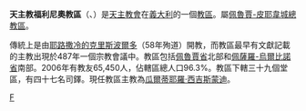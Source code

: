 {{Infobox diocese
|name =福利尼奧
|jurisdiction = 教區
|latin = Dioecesis Fulginatensis
|local = 
|border = catholic
|image = Foligno075.jpg
|image_size = 
|image_alt = 
|caption = 聖菲利西安諾主教座堂
|location = [[義大利|義大利]]
|rite = [[羅馬禮|羅馬禮]]
|territory = [[佩魯賈省|佩魯賈省]]東部
|population =65,450
|patron = 聖菲利西安諾
|province =佩魯賈-皮耶韋城
|established = 1世紀
|cathedral = [[聖菲利西安諾主教座堂|聖菲利西安諾主教座堂]]
|co-cathedral = 
|leadership = 主教 
|website =[http://www.diocesidifoligno.it/ 官方網頁]
|pope =  
|patriarch= 
|metropolitan =
|ordinary = 瓜爾蒂耶羅·西吉斯蒙迪
|coadjutor archbishop = 
|coadjutor bishop = 
|auxiliary = 
|emeritus = }}

'''天主教福利尼奧教區'''（{{lang-la|Dioecesis Fulginatensis}}、{{lang-it|Diocesi di Foligno}}）是[[天主教會|天主教會]]在[[義大利|義大利]]的一個[[教區|教區]]。屬[[天主教佩魯賈-皮耶韋城總教區|佩魯賈-皮耶韋城總教區]]。

傳統上是由[[耶路撒冷的克里斯波爾多|耶路撒冷的克里斯波爾多]]（58年殉道）開教，而教區最早有文獻記載的主教出現於487年一個宗教會議中。教區包括[[佩魯賈省|佩魯賈省]]北部和[[佩薩羅-烏爾比諾省|佩薩羅-烏爾比諾省]]南部。2006年有教友65,450人，佔轄區總人口96.3%。教區下轄三十九個堂區，有四十七名司鐸。現任教區主教為[[瓜爾蒂耶羅·西吉斯蒙迪|瓜爾蒂耶羅·西吉斯蒙迪]]。

[[Category:義大利天主教教區|F]]
{{意大利天主教教區}}